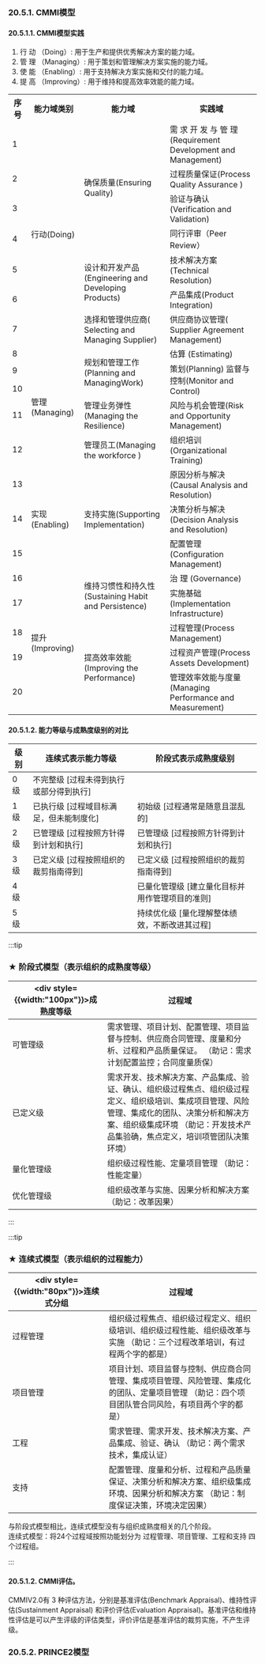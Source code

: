 
### 20.5.1. CMMI模型

#### 20.5.1.1. CMMI模型实践
1. 行 动 （Doing）: 用于生产和提供优秀解决方案的能力域。
2. 管 理 （Managing）: 用于策划和管理解决方案实施的能力域。
3. 使 能 （Enabling）: 用于支持解决方案实施和交付的能力域。
4. 提 高 （Improving）: 用于维持和提高效率效能的能力域。


<table>
<tr>
    <th><div style={{width:"40px"}}>序号</div> </th> 
    <th><div style={{width:"80px"}}>能力域类别</div></th> 
    <th><div style={{width:"100px"}}>能力域</div></th> 
    <th><div style={{width:"120px"}}>实践域</div></th> 
</tr>

<tr>
    <td>1</td>  
    <td rowspan="7">行动(Doing)</td>    
    <td rowspan="4" >确保质量(Ensuring Quality)</td>  
    <td >需 求 开 发 与 管 理 (Requirement Development and Management)</td>  
</tr>
<tr>
    <td >2</td>  
    <td >过程质量保证(Process Quality Assurance )</td>  
</tr>
<tr>
    <td >3</td>  
    <td >验证与确认(Verification and Validation)</td>
</tr>  
<tr>
    <td >4</td>  
    <td >同行评审（Peer Review）</td>
</tr>  
<tr>
    <td >5</td>  
    <td rowspan="2" >设计和开发产品(Engineering and Developing Products)</td>  
    <td >技术解决方案(Technical Resolution)
</td>
</tr>  
<tr>
    <td >6</td>  
    <td >产品集成(Product Integration)</td>
</tr>  
<tr>
    <td >7</td>  
    <td >选择和管理供应商( Selecting and Managing Supplier)</td>
    <td >供应商协议管理( Supplier Agreement Management)</td>
</tr>  
<tr>
    <td >8</td>  
    <td rowspan="5">管理(Managing)</td>    
    <td rowspan="3">规划和管理工作(Planning and ManagingWork)</td>   
    <td >估算 (Estimating)</td>
</tr>  
<tr>
    <td >9</td>  
    <td  rowspan="2">策划(Planning)  
        监督与控制(Monitor and Control)
    </td>
</tr>  
<tr>
    <td >10</td>  
</tr>  
<tr>
    <td >11</td>  
    <td >管理业务弹性(Managing the Resilience)</td>
    <td >风险与机会管理(Risk and Opportunity Management)</td>
</tr>  
<tr>
    <td >12</td>  
    <td >管理员工(Managing the workforce )</td>
    <td >组织培训(Organizational Training)</td>
</tr>  
<tr>
    <td >13</td>  
    <td rowspan="3">实现(Enabling)</td>  
    <td rowspan="3">支持实施(Supporting Implementation)</td>  
    <td >原因分析与解决(Causal Analysis and Resolution)</td>  
</tr>  
<tr>
    <td >14</td>  
    <td >决策分析与解决(Decision Analysis and Resolution)</td>
</tr>  
<tr>
    <td >15</td>  
    <td >配置管理(Configuration Management)</td>
</tr>  
<tr>
    <td >16</td>  
    <td rowspan="5">提升(Improving)</td>
    <td rowspan="2">维持习惯性和持久性(Sustaining Habit and Persistence)</td>
    <td >治 理 (Governance)</td>
</tr>  
<tr>
    <td >17</td>  
    <td >实施基础(Implementation Infrastructure)</td>
</tr>  
<tr>
    <td >18</td>  
    <td rowspan="3">提高效率效能(Improving the Performance)</td>
    <td >过程管理(Process Management)</td>
</tr>  
<tr>
    <td >19</td>  
    <td >过程资产管理(Process Assets Development)</td>
</tr>  
<tr>
    <td >20</td>  
    <td >管理效率效能与度量(Managing Performance and Measurement)</td>
</tr>  
</table>

#### 20.5.1.2. 能力等级与成熟度级别的对比
| 级别 | 连续式表示能力等级                      | 阶段式表示成熟度级别                            |
| ---- | --------------------------------------- | ----------------------------------------------- |
| 0 级 | 不完整级 [过程未得到执行或部分得到执行] |                                                 |
| 1 级 | 已执行级 [过程域目标满足，但未能制度化] | 初始级 [过程通常是随意且混乱的]                 |
| 2 级 | 已管理级 [过程按照方针得到计划和执行]   | 已管理级 [过程按照方针得到计划和执行]           |
| 3 级 | 已定义级 [过程按照组织的裁剪指南得到]   | 已定义级 [过程按照组织的裁剪指南得到]           |
| 4 级 |                                         | 已量化管理级 [建立量化目标并用作管理项目的准则] |
| 5 级 |                                         | 持续优化级 [量化理解整体绩效，不断改进其过程]   |

:::tip
### ★ 阶段式模型（表示组织的成熟度等级）

| <div style={{width:"100px"}}>成熟度等级</div> | 过程域                                                                                                                                                                                                                                                                         |
| --------------------------------------------- | ------------------------------------------------------------------------------------------------------------------------------------------------------------------------------------------------------------------------------------------------------------------------------ |
| 可管理级                                      | 需求管理、项目计划、配置管理、项目监督与控制、供应商合同管理、度量和分析、过程和产品质量保证。 <Highlight>（助记：需求计划配置监控；合同度量质保）</Highlight>                                                                                                                   |
| 已定义级                                      |  <Highlight>需求开发、技术解决方案、产品集成、验证、确认、组织级过程焦点、组织级过程定义、组织级培训、集成项目管理、风险管理、集成化的团队、决策分析和解决方案、组织级集成环境</Highlight>    <Highlight>（助记：开发技术产品集验确，焦点定义，培训项管团队决策环境）</Highlight>  |
|  <Highlight>量化管理级</Highlight>              |  <Highlight>组织级过程性能、定量项目管理</Highlight>   <Highlight>（助记：性能定量）</Highlight>                                                                                                                                                                                   |
| 优化管理级                                    | 组织级改革与实施、因果分析和解决方案   <Highlight>（助记：改革因果）</Highlight>                                                                                                                                                                                                 |
:::

:::tip
### ★ 连续式模型（表示组织的过程能力）
| <div style={{width:"80px"}}>连续式分组</div> | 过程域                                                                                                                                                                                           |
| -------------------------------------------- | ------------------------------------------------------------------------------------------------------------------------------------------------------------------------------------------------ |
|  <Highlight>过程管理</Highlight>               | 组织级过程焦点、组织级过程定义、组织级培训、组织级过程性能、组织级改革与实施  <Highlight>（助记：三个过程改革培训，有过程两个字的都是）</Highlight>                                                |
|  <Highlight>项目管理</Highlight>               |  <Highlight>项目计划、项目监督与控制、供应商合同管理、集成项目管理、风险管理、集成化的团队、定量项目管理</Highlight>    <Highlight>（助记：四个项目团队管合同风险，有项目两个字的都是）</Highlight>  |
|  <Highlight>工程</Highlight>                   | 需求管理、需求开发、技术解决方案、产品集成、验证、确认   <Highlight>（助记：两个需求技术，集成认证）</Highlight>                                                                                   |
|  <Highlight>支持</Highlight>                   | 配置管理、度量和分析、过程和产品质量保证、决策分析和解决方案、组织级集成环境、因果分析和解决方案   <Highlight>（助记：制度保证决策，环境决定因果）</Highlight>                                     |

与阶段式模型相比，连续式模型没有与组织成熟度相关的几个阶段。  
连续式模型：将24个过程域按照功能划分为 <Highlight>过程管理、项目管理、工程和支持</Highlight> 四个过程组。  

:::

#### 20.5.1.2.  CMMI评估。
CMMIV2.0有 3 种评估方法，分别是基准评估(Benchmark Appraisal)、维持性评估(Sustainment Appraisal) 和评价评估(Evaluation Appraisal)。基准评估和维持性评估是可以产生评级的评估类型，评价评估是基准评估的裁剪实施，不产生评级。

### 20.5.2. PRINCE2模型

